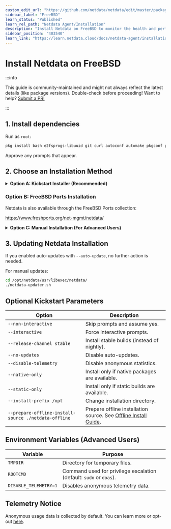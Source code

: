 ```yaml
---
custom_edit_url: "https://github.com/netdata/netdata/edit/master/packaging/installer/methods/freebsd.md"
sidebar_label: "FreeBSD"
learn_status: "Published"
learn_rel_path: "Netdata Agent/Installation"
description: "Install Netdata on FreeBSD to monitor the health and performance of bare metal or VMs with thousands of real-time, per-second metrics."
sidebar_position: "403540"
learn_link: "https://learn.netdata.cloud/docs/netdata-agent/installation/freebsd"
---
```


# Install Netdata on FreeBSD

:::info

This guide is community-maintained and might not always reflect the latest details (like package versions). Double-check before proceeding! Want to help? [Submit a PR!](/docs/netdata-agent/installation/freebsd)

:::

## 1. Install dependencies

Run as `root`:

```bash
pkg install bash e2fsprogs-libuuid git curl autoconf automake pkgconf pidof liblz4 libuv json-c cmake gmake
```

Approve any prompts that appear.

## 2. Choose an Installation Method

<details>
<summary><strong>Option A: Kickstart Installer (Recommended)</strong></summary>

The simplest approach is to use our one-line [kickstart installer](/docs/netdata-agent/installation/linux).

- Prepare the installation command:
    - For Netdata Cloud users: Navigate to your Space, click **Add Nodes** → Copy the command from the "Linux" tab.
    - For standalone installation, use the example below.

- Run the installation command:
   ```bash
   wget -O /tmp/netdata-kickstart.sh https://get.netdata.cloud/kickstart.sh && sh /tmp/netdata-kickstart.sh --claim-token <YOUR_TOKEN> --claim-url https://app.netdata.cloud
   ```

:::note

Replace `<YOUR_TOKEN>` with your actual claim token.

:::

- After installation, access your Netdata dashboard at:

   ```
   http://NODE:19999
   ```

  (`NODE` = your FreeBSD machine's hostname or IP)

</details>

### Option B: FreeBSD Ports Installation

Netdata is also available through the FreeBSD Ports collection:

https://www.freshports.org/net-mgmt/netdata/

<details>
<summary><strong>Option C: Manual Installation (For Advanced Users)</strong></summary>

- Download the latest Netdata release:

   ```bash
   fetch https://github.com/netdata/netdata/releases/latest/download/netdata-latest.tar.gz
   ```

  Or download a specific version:

   ```bash
   fetch https://github.com/netdata/netdata/releases/download/v2.3.2/netdata-v2.3.2.tar.gz
   ```

- Extract the downloaded archive:

   ```bash
   tar -xzf netdata*.tar.gz && rm netdata*.tar.gz
   ```

- Install Netdata to `/opt/netdata`:

   ```bash
   cd netdata-v*
   ./netdata-installer.sh --install-prefix /opt
   ```

- Configure Netdata to start automatically at boot:

   ```bash
   sysrc netdata_enable="YES"
   ```

- Start the Netdata service:

   ```bash
   service netdata start
   ```

</details>

## 3. Updating Netdata Installation

If you enabled auto-updates with `--auto-update`, no further action is needed.

For manual updates:

```bash
cd /opt/netdata/usr/libexec/netdata/
./netdata-updater.sh
```

## Optional Kickstart Parameters

| Option                                               | Description                                                                                                |
|------------------------------------------------------|------------------------------------------------------------------------------------------------------------|
| `--non-interactive`                                  | Skip prompts and assume yes.                                                                               |
| `--interactive`                                      | Force interactive prompts.                                                                                 |
| `--release-channel stable`                           | Install stable builds (instead of nightly).                                                                |
| `--no-updates`                                       | Disable auto-updates.                                                                                      |
| `--disable-telemetry`                                | Disable anonymous statistics.                                                                              |
| `--native-only`                                      | Install only if native packages are available.                                                             |
| `--static-only`                                      | Install only if static builds are available.                                                               |
| `--install-prefix /opt`                              | Change installation directory.                                                                             |
| `--prepare-offline-install-source ./netdata-offline` | Prepare offline installation source. See [Offline Install Guide](/docs/netdata-agent/installation/linux/offline-systems). |

## Environment Variables (Advanced Users)

| Variable              | Purpose                                                            |
|-----------------------|--------------------------------------------------------------------|
| `TMPDIR`              | Directory for temporary files.                                     |
| `ROOTCMD`             | Command used for privilege escalation (default: `sudo` or `doas`). |
| `DISABLE_TELEMETRY=1` | Disables anonymous telemetry data.                                 |

## Telemetry Notice

Anonymous usage data is collected by default. You can learn more or opt-out [here](/docs/netdata-agent/anonymous-telemetry-events).

